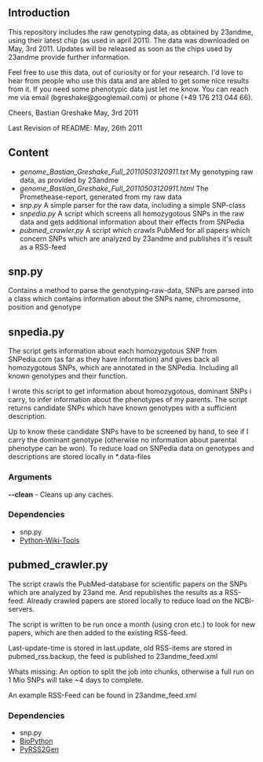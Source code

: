 == Introduction ==

This repository includes the raw genotyping data, as obtained by 23andme, using their latest chip (as used in april 2011). The data was downloaded on May, 3rd 2011. Updates will be released as soon as the chips used by 23andme provide further information. 

Feel free to use this data, out of curiosity or for your research. I'd love to hear from people who use this data and are abled to get some nice results from it.
If you need some phenotypic data just let me know. You can reach me via email (bgreshake@googlemail.com) or phone (+49 176 213 044 66). 

Cheers,
Bastian Greshake
May, 3rd 2011

Last Revision of README: May, 26th 2011


== Content == 

* ''genome_Bastian_Greshake_Full_20110503120911.txt'' My genotyping raw data, as provided by 23andme
* ''genome_Bastian_Greshake_Full_20110503120911.html'' The Promethease-report, generated from my raw data
* ''snp.py'' A simple parser for the raw data, including a simple SNP-class
* ''snpedia.py'' A script which screens all homozygotous SNPs in the raw data and gets additional information about their effects from SNPedia 
* ''pubmed_crawler.py'' A script which crawls PubMed for all papers which concern SNPs which are analyzed by 23andme and publishes it's result as a RSS-feed

== snp.py ==
Contains a method to parse the genotyping-raw-data, SNPs are parsed into a class which contains information about the SNPs name, chromosome, position and genotype

== snpedia.py ==
The script gets information about each homozygotous SNP from SNPedia.com (as far as they have information) and gives back all homozygotous SNPs, which are annotated in the SNPedia. Including all known genotypes and their function. 

I wrote this script to get information about homozygotous, dominant SNPs i carry, to infer information about the phenotypes of my parents. The script returns candidate SNPs which have known genotypes with a sufficient description. 

Up to know these candidate SNPs have to be screened by hand, to see if I carry the dominant genotype (otherwise no information about parental phenotype can be won). To reduce load on SNPedia data on genotypes and descriptions are stored locally in *.data-files

=== Arguments ===

'''--clean''' - Cleans up any caches.

=== Dependencies ===

* snp.py
* [http://code.google.com/p/python-wikitools/ Python-Wiki-Tools]

== pubmed_crawler.py ==
The script crawls the PubMed-database for scientific papers on the SNPs which are analyzed by 23and me. And republishes the results as a RSS-feed. Already crawled papers are stored locally to reduce load on the NCBI-servers. 

The script is written to be run once a month (using cron etc.) to look for new papers, which are then added to the existing RSS-feed.

Last-update-time is stored in last.update, old RSS-items are stored in pubmed_rss.backup, the feed is published to 23andme_feed.xml    

Whats missing: An option to split the job into chunks, otherwise a full run on 1 Mio SNPs will take ~4 days to complete.   

An example RSS-Feed can be found in 23andme_feed.xml

=== Dependencies ===

* snp.py
* [http://biopython.org/wiki/Main_Page BioPython]
* [http://www.dalkescientific.com/Python/PyRSS2Gen.html PyRSS2Gen] 
